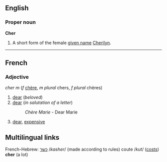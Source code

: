 ==English==
===Proper noun===
'''Cher'''

#A short form of the female [[given name]] [[Cherilyn]].

----
==French==
===Adjective===
''cher'' ''m'' (''f'' [[chère]], ''m plural'' chers, ''f plural'' chères)

#[[dear]] (''beloved'')
#[[dear]] (''in salutation of a letter'')
#:''Chère Marie'' - Dear Marie
#[[dear]], [[expensive]]

==Multilingual links==
French-Hebrew:  [[כשר]] /''kasher''/ (made according to rules) coute /''kut''/ ([[cost]]s) '''cher''' (a lot)